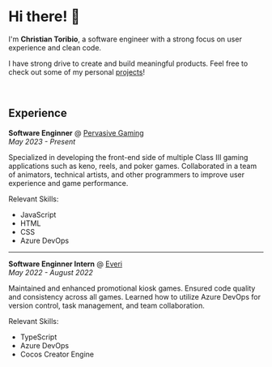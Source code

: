 # Hi there! 👋

I'm **Christian Toribio**, a software engineer with a strong focus on user experience and clean code.

I have strong drive to create and build meaningful products.
Feel free to check out some of my personal [projects](/projects)!

<br />

## Experience

**Software Enginner** @ [Pervasive Gaming](https://pervasivegaming.com/)\
_May 2023 - Present_

Specialized in developing the front-end side of multiple Class III gaming applications such as keno, reels, and poker games.
Collaborated in a team of animators, technical artists, and other programmers to improve user experience and game performance.

Relevant Skills:

-   JavaScript
-   HTML
-   CSS
-   Azure DevOps

---

**Software Enginner Intern** @ [Everi](https://www.everi.com/)\
_May 2022 - August 2022_

Maintained and enhanced promotional kiosk games.
Ensured code quality and consistency across all games.
Learned how to utilize Azure DevOps for version control, task management, and team collaboration.

Relevant Skills:

-   TypeScript
-   Azure DevOps
-   Cocos Creator Engine

<br />
